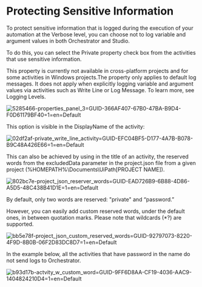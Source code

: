 ﻿# Protecting Sensitive Information

To protect sensitive information that is logged during the execution of your automation at the Verbose level, you can choose not to log variable and argument values in both Orchestrator and Studio.

To do this, you can select the Private property check box from the activities that use sensitive information.

This property is currently not available in cross-platform projects and for some
          activities in Windows projects.The property only applies to default log messages. It does not apply when explicitly
          logging variable and argument values via activities such as Write Line or Log
            Message. To learn more, see Logging Levels.

![5285466-properties_panel_3=GUID-366AF407-67B0-47BA-B9D4-F0D61179BF40=1=en=Default](/images/5285466-properties_panel_3=GUID-366AF407-67B0-47BA-B9D4-F0D61179BF40=1=en=Default.png)

This option is visible in the DisplayName of the activity:

![02df2af-private_write_line_activity=GUID-EFC04BF5-D177-4A7B-B078-B9C48A426E66=1=en=Default](/images/02df2af-private_write_line_activity=GUID-EFC04BF5-D177-4A7B-B078-B9C48A426E66=1=en=Default.png)

This can also be achieved by using in the title of an activity, the reserved words from the excludedData parameter in the project.json file from a given project (%HOMEPATH%\Documents\UiPath\[PROJECT NAME]).

![802bc7e-project_json_reserver_words=GUID-EAD726B9-6B88-4D86-A5D5-48C438B41D1E=1=en=Default](/images/802bc7e-project_json_reserver_words=GUID-EAD726B9-6B88-4D86-A5D5-48C438B41D1E=1=en=Default.png)

By default, only two words are reserved: "private" and “password.”

However, you can easily add custom reserved words, under the default ones, in between quotation marks. Please note that wildcards (*?) are supported.

![bb5e78f-project_json_custom_reserved_words=GUID-92797073-8220-4F9D-8B0B-06F2D83DC8D7=1=en=Default](/images/bb5e78f-project_json_custom_reserved_words=GUID-92797073-8220-4F9D-8B0B-06F2D83DC8D7=1=en=Default.png)

In the example below, all the activities that have password in the name do not send logs to Orchestrator.

![b93d17b-actvity_w_custom_word=GUID-9FF6D8AA-CF19-4036-AAC9-1404824210D4=1=en=Default](/images/b93d17b-actvity_w_custom_word=GUID-9FF6D8AA-CF19-4036-AAC9-1404824210D4=1=en=Default.png)

